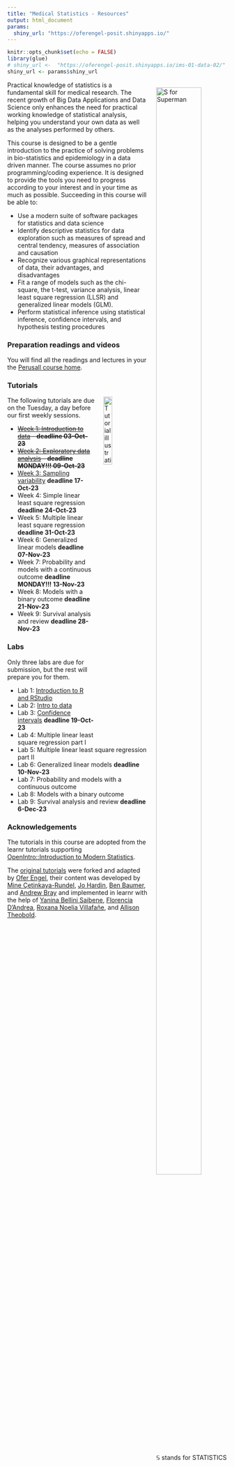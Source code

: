 ```yaml
---
title: "Medical Statistics - Resources"
output: html_document
params:
  shiny_url: "https://oferengel-posit.shinyapps.io/"
---
```


<meta http-equiv='cache-control' content='no-cache'> 
<meta http-equiv='expires' content='0'> 
<meta http-equiv='pragma' content='no-cache'>


<style>
.column-left{
  float: left;
  width: 75%;
  text-align: left;
}
.column-right{
  float: right;
  width: 40%;
  text-align: right;
  padding-left: 10px;
}

.column-full{
  float: none;
  width: 100%;
  text-align: left;
}



.column-right-text-left{
  float: right;
  width: 40%;
  text-align: left;
  font-size: 10px;
}




.column-right-text-center{
  float: right;
  width: 25%;
  text-align: center;
  font-size: 16px;
  margin: 10px 10px 10px 10px;
}

.RUsers {
  padding: 1em;
  background: aliceblue;
  color: black;
}


</style>


```r
knitr::opts_chunk$set(echo = FALSE)
library(glue)
# shiny_url <-  "https://oferengel-posit.shinyapps.io/ims-01-data-02/"
shiny_url <- params$shiny_url
```

<div style="float: right; margin: 0px 0px 20px 20px">
<img  src="images/sperman.gif" alt="S for Superman" width="80%" height="80%">
<br/><br/>
$\mathbb{S}$ stands for STATISTICS
</div>


Practical knowledge of statistics is a fundamental skill for medical research. The recent growth of Big Data Applications and Data Science only enhances the need for practical working knowledge of statistical analysis, helping you  understand your own data as well as the analyses performed by others.



This course is designed to be a gentle introduction to the practice of solving problems in bio-statistics and epidemiology in a data driven manner. The course assumes no prior programming/coding experience. It is designed to provide the tools you need to progress according to your interest and in your time as much as possible. 
Succeeding in this course will be able to:

-   Use a modern suite of software packages for statistics and data science
-   Identify descriptive statistics for data exploration such as measures of spread and central tendency, measures of association and causation
-   Recognize various graphical representations of data, their advantages, and disadvantages
-   Fit a range of models such as the chi-square, the t-test, variance analysis, linear least square regression (LLSR) and generalized linear models (GLM). 
-   Perform statistical inference using statistical inference, confidence intervals, and hypothesis testing procedures



### Preparation readings and videos

You will find all the readings and lectures in your the [Perusall course home](https://app.perusall.com/courses/cpe-medical-statistics).  

### Tutorials

<img style="float: right; margin: 0px 0px 20px 20px" src="logo/umcg.png" alt="Tutorial illustration" width="20%" height="20%">

The following tutorials are due on the Tuesday, a day before our first weekly sessions.  

-   ~~[Week 1: Introduction to data](01-data/) - **deadline 03-Oct-23**~~
-   ~~[Week 2: Exploratory data analysis](02-explore/) - **deadline MONDAY!!! 09-Oct-23**~~
-   [Week 3: Sampling variability](https://oferengel-posit.shinyapps.io/04-01-lesson/) **deadline 17-Oct-23**
-   Week 4: Simple linear least square regression  **deadline 24-Oct-23**
-   Week 5: Multiple linear least square regression  **deadline 31-Oct-23**
-   Week 6: Generalized linear models **deadline 07-Nov-23**
-   Week 7: Probability and models with a continuous outcome **deadline MONDAY!!! 13-Nov-23**
-   Week 8: Models with a binary outcome **deadline 21-Nov-23**
-   Week 9: Survival analysis and review **deadline 28-Nov-23**

### Labs 

Only three labs are due for submission, but the rest will prepare you for them.

-   Lab 1: [Introduction to R and RStudio](support/assignments/01_intro_to_r/) 
-   Lab 2: [Intro to data](support/assignments/02_intro_to_data/)
-   Lab 3: [Confidence intervals](https://oferengel-posit.shinyapps.io/LAB_Confidence_intervals/) **deadline 19-Oct-23**
-   Lab 4: Multiple linear least square regression part I  
-   Lab 5: Multiple linear least square regression part II  
-   Lab 6: Generalized linear models **deadline 10-Nov-23**
-   Lab 7: Probability and models with a continuous outcome 
-   Lab 8: Models with a binary outcome 
-   Lab 9: Survival analysis and review **deadline 6-Dec-23**


### Acknowledgements

The tutorials in this course are adopted from the learnr tutorials supporting [OpenIntro::Introduction to Modern Statistics](https://openintro-ims.netlify.app/).


The [original tutorials](https://openintrostat.github.io/ims-tutorials/) were forked and adapted by [Ofer Engel](https://www.rug.nl/cf/university-college-fryslan/about-ucf/dr-ofer-engel?lang=en), their content was developed by [Mine Çetinkaya-Rundel](https://github.com/mine-cetinkaya-rundel), [Jo Hardin](https://github.com/hardin47), [Ben Baumer](https://github.com/beanumber), and [Andrew Bray](https://github.com/andrewpbray) and implemented in learnr with the help of [Yanina Bellini Saibene](https://github.com/yabellini), [Florencia D’Andrea](https://github.com/flor14), [Roxana Noelia Villafañe](https://github.com/data-datum), and [Allison Theobold](https://github.com/atheobold).

